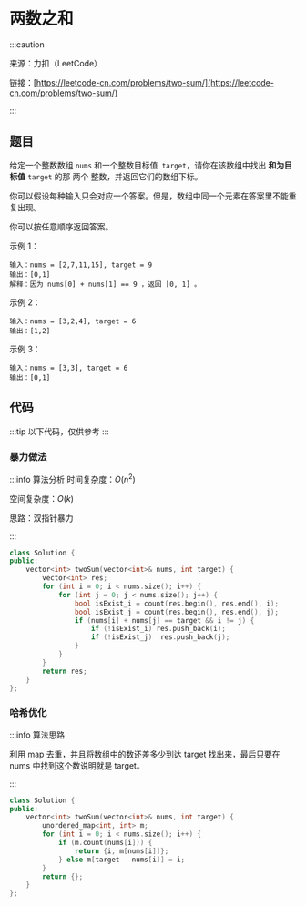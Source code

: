 # 两数之和

:::caution

来源：力扣（LeetCode）

链接：[https://leetcode-cn.com/problems/two-sum/](https://leetcode-cn.com/problems/two-sum/)

:::

## 题目

给定一个整数数组 `nums` 和一个整数目标值` target`，请你在该数组中找出 **和为目标值** `target`  的那 两个 整数，并返回它们的数组下标。

你可以假设每种输入只会对应一个答案。但是，数组中同一个元素在答案里不能重复出现。

你可以按任意顺序返回答案。

示例 1：
```
输入：nums = [2,7,11,15], target = 9
输出：[0,1]
解释：因为 nums[0] + nums[1] == 9 ，返回 [0, 1] 。
```
示例 2：
```
输入：nums = [3,2,4], target = 6
输出：[1,2]
```
示例 3：
```
输入：nums = [3,3], target = 6
输出：[0,1]
```

## 代码

:::tip
以下代码，仅供参考
:::

### 暴力做法

:::info 算法分析
时间复杂度：$O(n^2)$

空间复杂度：$O(k)$

思路：双指针暴力

:::

```cpp
class Solution {
public:
    vector<int> twoSum(vector<int>& nums, int target) {
        vector<int> res;
        for (int i = 0; i < nums.size(); i++) {
            for (int j = 0; j < nums.size(); j++) {
                bool isExist_i = count(res.begin(), res.end(), i);
                bool isExist_j = count(res.begin(), res.end(), j);
                if (nums[i] + nums[j] == target && i != j) {
                    if (!isExist_i) res.push_back(i);
                    if (!isExist_j)  res.push_back(j);
                }
            }
        }
        return res;
    }
};
```

### 哈希优化
:::info 算法思路

利用 map 去重，并且将数组中的数还差多少到达 target 找出来，最后只要在 nums 中找到这个数说明就是 target。

:::

```cpp
class Solution {
public:
    vector<int> twoSum(vector<int>& nums, int target) {
        unordered_map<int, int> m;
        for (int i = 0; i < nums.size(); i++) {
            if (m.count(nums[i])) {
                return {i, m[nums[i]]};
            } else m[target - nums[i]] = i;
        }
        return {};
    }
};
```
